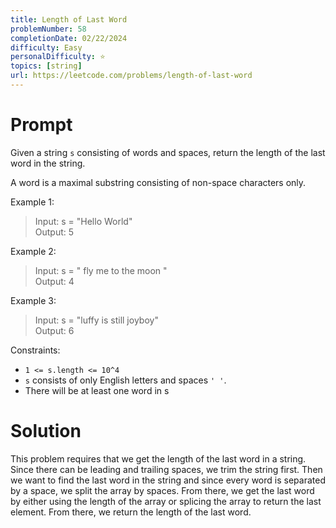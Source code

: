 ```yaml
---
title: Length of Last Word
problemNumber: 58
completionDate: 02/22/2024
difficulty: Easy
personalDifficulty: ⭐
topics: [string]
url: https://leetcode.com/problems/length-of-last-word
---
```


# Prompt

Given a string `s` consisting of words and spaces, return the length of the last
word in the string.

A word is a maximal substring consisting of non-space characters only.

Example 1:

> Input: s = "Hello World"\
> Output: 5

Example 2:

> Input: s = " fly me to the moon "\
> Output: 4

Example 3:

> Input: s = "luffy is still joyboy"\
> Output: 6

Constraints:

- `1 <= s.length <= 10^4`
- `s` consists of only English letters and spaces `' '`.
- There will be at least one word in s

# Solution

This problem requires that we get the length of the last word in a string. Since
there can be leading and trailing spaces, we trim the string first. Then we want
to find the last word in the string and since every word is separated by a
space, we split the array by spaces. From there, we get the last word by either
using the length of the array or splicing the array to return the last element.
From there, we return the length of the last word.
